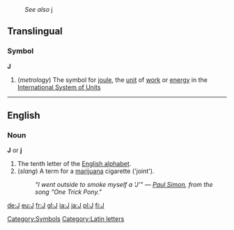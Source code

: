 :''See also'' [[j]]
==Translingual==
===Symbol===
'''J'''

#(''metrology'') The symbol for [[joule]], the [[unit]] of [[work]] or [[energy]] in the [[International System of Units]]

----
==English==
===Noun===
'''J''' or '''j'''

# The tenth letter of the [[Wiktionary:About Roman script|English alphabet]].
# (''slang'') A term for a [[marijuana]] cigarette ('joint').
#:''"I went outside to smoke myself a <i>'J'</i>" &mdash; [[w:Paul Simon (musician)|Paul Simon]], from the song "One Trick Pony."''

[[Category:Symbols]]
[[Category:Latin letters]]

[[de:J]]
[[eu:J]]
[[fr:J]]
[[gl:J]]
[[ia:J]]
[[ja:J]]
[[pl:J]]
[[fi:J]]